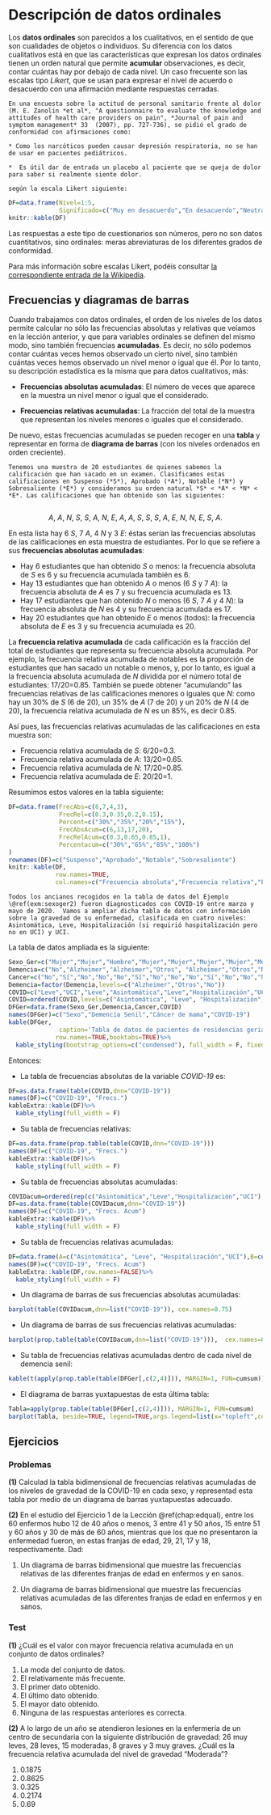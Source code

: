 # Descripción de datos ordinales 

Los **datos ordinales** son parecidos a los cualitativos, en el sentido de que son cualidades de objetos o individuos. Su diferencia con los datos cualitativos está en que las características que expresan los datos ordinales tienen un orden natural que permite **acumular**  observaciones, es decir, contar cuántas hay por debajo de cada nivel. Un caso frecuente son las escalas tipo *Likert*, que se usan para expresar el nivel de acuerdo o desacuerdo con una afirmación mediante respuestas cerradas.

```example
En una encuesta sobre la actitud de personal sanitario frente al dolor (M. E. Zanolin *et al*, "A questionnaire to evaluate the knowledge and attitudes of health care providers on pain", *Journal of pain and symptom management* 33  (2007), pp. 727-736), se pidió el grado de conformidad con afirmaciones como:

* Como los narcóticos pueden causar depresión respiratoria, no se han de usar en pacientes pediátricos.

*  Es útil dar de entrada un placebo al paciente que se queja de dolor para saber si realmente siente dolor.

según la escala Likert siguiente:

```

```r
DF=data.frame(Nivel=1:5,
              Significado=c("Muy en desacuerdo","En desacuerdo","Neutral","De acuerdo","Muy de acuerdo"))
knitr::kable(DF)
```

Las respuestas a este tipo de cuestionarios son números, pero no son datos cuantitativos, sino ordinales: meras abreviaturas de los diferentes grados de conformidad.


Para más información sobre escalas Likert, podéis consultar  [la correspondiente entrada de la Wikipedia](http://es.wikipedia.org/wiki/Escalas_Likert).

## Frecuencias y diagramas de barras

Cuando trabajamos con datos ordinales, el orden de los niveles de los datos permite calcular no sólo las frecuencias absolutas y relativas que veíamos en la lección anterior, y que para variables ordinales se definen del mismo modo, sino también frecuencias **acumuladas**. Es decir, no sólo podemos contar cuántas veces hemos observado un cierto nivel, sino también cuántas veces hemos observado un nivel menor o igual que él. Por lo tanto, su descripción estadística es la misma que para datos cualitativos, más:

* **Frecuencias absolutas acumuladas**: El número de veces  que aparece en la muestra un nivel menor o igual que el considerado.

* **Frecuencias relativas acumuladas**: La fracción del total de la muestra que representan los niveles menores o iguales que el considerado.

De nuevo, estas frecuencias acumuladas se pueden recoger en una **tabla** y representar en forma de **diagrama de barras** (con los niveles ordenados en orden creciente).


```example
Tenemos una muestra de 20 estudiantes de quienes sabemos la calificación que han sacado en un examen. Clasificamos estas calificaciones en Suspenso (*S*), Aprobado (*A*), Notable (*N*) y Sobresaliente (*E*) y consideramos su orden natural *S* < *A* < *N* < *E*. Las calificaciones que han obtenido son las siguientes:
  
```

<p style="text-align:center">*A*, *A*, *N*, *S*, *S*, *A*, *N*, *E*, *A*, *A*, *S*, *S*, *S*, *A*, *E*, *N*, *N*, *E*, *S*, *A*.</p> 
  
En esta lista hay 6 *S*, 7 *A*, 4 *N* y 3 *E*: éstas serían las frecuencias absolutas de las calificaciones en esta muestra de estudiantes. Por lo que se refiere a sus **frecuencias absolutas acumuladas**:

* Hay 6 estudiantes que han obtenido *S* o menos: la frecuencia absoluta de *S* es 6 y su frecuencia acumulada también es 6.
* Hay 13 estudiantes que han obtenido *A* o menos (6 *S* y 7 *A*): la frecuencia absoluta de *A* es 7 y su frecuencia acumulada es 13.
* Hay 17 estudiantes que han obtenido *N* o menos (6 *S*, 7 *A* y 4 *N*): la frecuencia absoluta de *N* es 4 y su frecuencia acumulada es 17.
* Hay 20 estudiantes que han obtenido *E* o menos (todos): la frecuencia absoluta de *E* es 3 y su frecuencia acumulada es 20.

La **frecuencia relativa acumulada**  de cada calificación es la fracción del total de estudiantes que representa su frecuencia absoluta acumulada. Por ejemplo, la frecuencia relativa acumulada de notables es la proporción de estudiantes que han sacado  un notable o menos, y, por lo tanto, es igual a la frecuencia absoluta acumulada de *N* dividida por el número total de estudiantes: 17/20=0.85.  También se puede obtener "acumulando" las frecuencias relativas de las calificaciones menores o iguales que *N*: como hay un 30% de *S* (6 de 20), un 35% de *A* (7 de 20) y un 20% de *N* (4 de 20), la frecuencia relativa acumulada de *N* es un 85%, es decir 0.85.


Así pues, las frecuencias relativas acumuladas de las calificaciones en esta muestra son:

* Frecuencia relativa acumulada de *S*: 6/20=0.3.
* Frecuencia relativa acumulada de *A*: 13/20=0.65.
* Frecuencia relativa acumulada de *N*: 17/20=0.85.
* Frecuencia relativa acumulada de *E*:  20/20=1.

Resumimos estos valores en la tabla siguiente:

```r
DF=data.frame(FrecAbs=c(6,7,4,3),
              FrecRel=c(0.3,0.35,0.2,0.15),
              Percent=c("30%","35%","20%","15%"),
              FrecAbsAcum=c(6,13,17,20),
              FrecRelAcum=c(0.3,0.65,0.85,1),
              Percentacum=c("30%","65%","85%","100%")
)
rownames(DF)=c("Suspenso","Aprobado","Notable","Sobresaliente")
knitr::kable(DF,
             row.names=TRUE,
             col.names=c("Frecuencia absoluta","Frecuencia relativa","Porcentaje","Frecuencia absoluta acumulada","Frecuencia relativa acumulada","Porcentaje acumulado"))
```

```example
Todos los ancianos recogidos en la tabla de datos del Ejemplo \@ref(exm:sexoger2) fueron diagnosticados con COVID-19 entre marzo y mayo de 2020.  Vamos a ampliar dicha tabla de datos con información sobre la gravedad de su enfermedad, clasificada en cuatro niveles: Asintomática, Leve, Hospitalización (si requirió hospitalización pero no en UCI) y UCI.

```

La tabla de datos ampliada es la siguiente:

```r
Sexo_Ger=c("Mujer","Mujer","Hombre","Mujer","Mujer","Mujer","Mujer","Mujer","Hombre","Mujer","Hombre","Hombre","Mujer","Mujer","Hombre","Mujer","Mujer","Mujer","Mujer","Hombre")
Demencia=c("No","Alzheimer","Alzheimer","Otros", "Alzheimer","Otros","No","Alzheimer","Otros","Otros","Alzheimer","Alzheimer","No","No","Alzheimer","No","No","No","Alzheimer","No")
Cancer=c("No","Sí","No","No","No","Sí","No","No","No","Sí","No","No","No","No","No","Sí","No","No","No","No")
Demencia=factor(Demencia,levels=c("Alzheimer","Otros","No"))
COVID=c("Leve","UCI","Leve","Asintomática","Leve","Hospitalización","UCI","Leve","Leve","Leve","Leve","Hospitalización","Leve","Asintomática","Leve","Asintomática","Leve","Hospitalización","Hospitalización","Leve")
COVID=ordered(COVID,levels=c("Asintomática", "Leve", "Hospitalización","UCI"))
DFGer=data.frame(Sexo_Ger,Demencia,Cancer,COVID)
names(DFGer)=c("Sexo","Demencia Senil","Cáncer de mama","COVID-19")
kable(DFGer,
              caption='Tabla de datos de pacientes de residencias geriátricas',
             row.names=TRUE,booktabs=TRUE)%>%
  kable_styling(bootstrap_options=c("condensed"), full_width = F, fixed_thead = T)
```


Entonces:

* La tabla de frecuencias absolutas de la variable *COVID-19* es:
```r
DF=as.data.frame(table(COVID,dnn="COVID-19"))
names(DF)=c("COVID-19", "Frecs.")
kableExtra::kable(DF)%>%
  kable_styling(full_width = F)
```

* Su tabla de frecuencias relativas:
```r
DF=as.data.frame(prop.table(table(COVID,dnn="COVID-19")))
names(DF)=c("COVID-19", "Frecs.")
kableExtra::kable(DF)%>%
  kable_styling(full_width = F)
```

* Su tabla de frecuencias absolutas acumuladas:
```r
COVIDacum=ordered(rep(c("Asintomática","Leve","Hospitalización","UCI"),cumsum(table(COVID))),levels=c("Asintomática", "Leve", "Hospitalización","UCI"))
DF=as.data.frame(table(COVIDacum,dnn="COVID-19"))
names(DF)=c("COVID-19", "Frecs. Acum")
kableExtra::kable(DF)%>%
  kable_styling(full_width = F)
```

* Su tabla de frecuencias relativas acumuladas:
```r
DF=data.frame(A=c("Asintomática", "Leve", "Hospitalización","UCI"),B=cumsum(prop.table(table(COVID))))
names(DF)=c("COVID-19", "Frecs. Acum")
kableExtra::kable(DF,row.names=FALSE)%>%
  kable_styling(full_width = F)
```

* Un diagrama de barras de sus frecuencias absolutas acumuladas:

```r
barplot(table(COVIDacum,dnn=list("COVID-19")), cex.names=0.75)
```

* Un diagrama de barras de sus frecuencias relativas acumuladas:

```r
barplot(prop.table(table(COVIDacum,dnn=list("COVID-19"))),  cex.names=0.75, ylim=c(0,0.4))
```

* Su tabla de frecuencias relativas acumuladas dentro de cada nivel de demencia senil:

```r
kable(t(apply(prop.table(table(DFGer[,c(2,4)])), MARGIN=1, FUN=cumsum)))
```

* El diagrama de barras yuxtapuestas de esta  última tabla:

```r
Tabla=apply(prop.table(table(DFGer[,c(2,4)])), MARGIN=1, FUN=cumsum)
barplot(Tabla, beside=TRUE, legend=TRUE,args.legend=list(x="topleft",cex=0.5))
```


## Ejercicios

### Problemas {-}

**(1)** Calculad la tabla bidimensional de frecuencias relativas acumuladas de los niveles de gravedad de la COVID-19 en cada sexo, y representad esta tabla por medio de un diagrama de barras yuxtapuestas adecuado.

**(2)** En el estudio del Ejercicio 1 de la Lección \@ref(chap:edqual), entre los 60 enfermos hubo 12  de 40 años o menos, 3  entre 41 y 50 años, 15  entre 51 y 60 años y 30 de más de 60 años, mientras que los que no presentaron la enfermedad fueron, en estas franjas de edad, 29, 21, 17 y 18, respectivamente. Dad:

1. Un diagrama de barras bidimensional que muestre las frecuencias relativas de las diferentes franjas de edad en enfermos y en sanos.

2. Un diagrama de barras bidimensional que muestre las frecuencias relativas acumuladas de las diferentes franjas de edad en enfermos y en sanos.


### Test {-}


**(1)** ¿Cuál es el valor con mayor frecuencia relativa acumulada en un conjunto de datos ordinales?

1. La moda del conjunto de datos.
1. El relativamente más frecuente.
1. El primer dato obtenido.  
1. El último dato obtenido.  
1. El mayor dato obtenido. 
1. Ninguna de las respuestas anteriores es correcta.

**(2)** A lo largo de un año se atendieron lesiones en la enfermería de un centro de secundaria con la siguiente distribución de gravedad: 26 muy leves, 28 leves, 15 moderadas, 8 graves y 3 muy graves. ¿Cuál es la frecuencia relativa acumulada del nivel de gravedad "Moderada"?

1. 0.1875
2. 0.8625 
3. 0.325
4. 0.2174
5. 0.69

